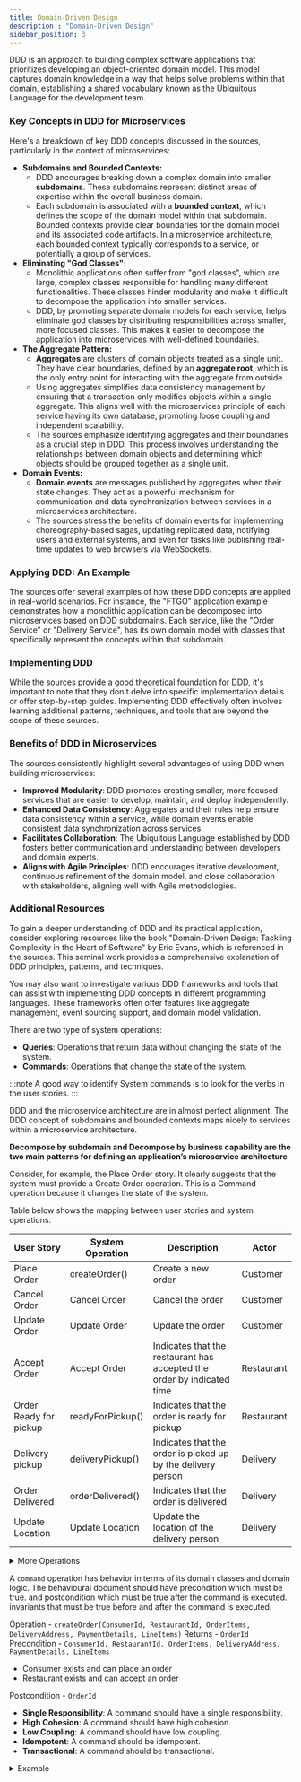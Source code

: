 ```yaml
---
title: Domain-Driven Design
description : "Domain-Driven Design"
sidebar_position: 3
---
```


DDD is an approach to building complex software applications that prioritizes developing an object-oriented domain model. This model captures domain knowledge in a way that helps solve problems within that domain, establishing a shared vocabulary known as the Ubiquitous Language for the development team. 

### Key Concepts in DDD for Microservices

Here's a breakdown of key DDD concepts discussed in the sources, particularly in the context of microservices:

*   **Subdomains and Bounded Contexts:**
    *   DDD encourages breaking down a complex domain into smaller **subdomains**. These subdomains represent distinct areas of expertise within the overall business domain. 
    *   Each subdomain is associated with a **bounded context**, which defines the scope of the domain model within that subdomain. Bounded contexts provide clear boundaries for the domain model and its associated code artifacts. In a microservice architecture, each bounded context typically corresponds to a service, or potentially a group of services.
*   **Eliminating "God Classes"**:
    *   Monolithic applications often suffer from "god classes", which are large, complex classes responsible for handling many different functionalities. These classes hinder modularity and make it difficult to decompose the application into smaller services.
    *   DDD, by promoting separate domain models for each service, helps eliminate god classes by distributing responsibilities across smaller, more focused classes. This makes it easier to decompose the application into microservices with well-defined boundaries.
*   **The Aggregate Pattern:**
    *   **Aggregates** are clusters of domain objects treated as a single unit. They have clear boundaries, defined by an **aggregate root**, which is the only entry point for interacting with the aggregate from outside.
    *   Using aggregates simplifies data consistency management by ensuring that a transaction only modifies objects within a single aggregate. This aligns well with the microservices principle of each service having its own database, promoting loose coupling and independent scalability.
    *   The sources emphasize identifying aggregates and their boundaries as a crucial step in DDD. This process involves understanding the relationships between domain objects and determining which objects should be grouped together as a single unit.
*   **Domain Events:**
    *   **Domain events** are messages published by aggregates when their state changes. They act as a powerful mechanism for communication and data synchronization between services in a microservices architecture.
    *   The sources stress the benefits of domain events for implementing choreography-based sagas, updating replicated data, notifying users and external systems, and even for tasks like publishing real-time updates to web browsers via WebSockets.

### Applying DDD: An Example

The sources offer several examples of how these DDD concepts are applied in real-world scenarios. For instance, the "FTGO" application example demonstrates how a monolithic application can be decomposed into microservices based on DDD subdomains. Each service, like the "Order Service" or "Delivery Service", has its own domain model with classes that specifically represent the concepts within that subdomain.

### Implementing DDD

While the sources provide a good theoretical foundation for DDD, it's important to note that they don't delve into specific implementation details or offer step-by-step guides. Implementing DDD effectively often involves learning additional patterns, techniques, and tools that are beyond the scope of these sources.

### Benefits of DDD in Microservices

The sources consistently highlight several advantages of using DDD when building microservices:

*   **Improved Modularity**: DDD promotes creating smaller, more focused services that are easier to develop, maintain, and deploy independently.
*   **Enhanced Data Consistency**: Aggregates and their rules help ensure data consistency within a service, while domain events enable consistent data synchronization across services.
*   **Facilitates Collaboration**: The Ubiquitous Language established by DDD fosters better communication and understanding between developers and domain experts.
*   **Aligns with Agile Principles**: DDD encourages iterative development, continuous refinement of the domain model, and close collaboration with stakeholders, aligning well with Agile methodologies.

### Additional Resources

To gain a deeper understanding of DDD and its practical application, consider exploring resources like the book "Domain-Driven Design: Tackling Complexity in the Heart of Software" by Eric Evans, which is referenced in the sources. This seminal work provides a comprehensive explanation of DDD principles, patterns, and techniques. 

You may also want to investigate various DDD frameworks and tools that can assist with implementing DDD concepts in different programming languages. These frameworks often offer features like aggregate management, event sourcing support, and domain model validation. 


There are two type of system operations:
- **Queries**: Operations that return data without changing the state of the system.
- **Commands**: Operations that change the state of the system.


:::note
A good way to identify System commands is to look for the verbs in the user stories.
:::

DDD and the microservice architecture are in almost perfect alignment. 
The DDD concept of subdomains and bounded contexts maps nicely to services within a microservice architecture.

**Decompose by subdomain and Decompose by business capability are the two 
main patterns for defining an application’s microservice architecture**

Consider, for example, the Place Order story. It clearly suggests that the system must provide a Create Order operation. 
This is a Command operation because it changes the state of the system.

Table below shows the mapping between user stories and system operations.

| User Story | System Operation | Description | Actor | 
|------------|------------------| ----------- | ----- |
| Place Order | createOrder() | Create a new order | Customer |
| Cancel Order | Cancel Order | Cancel the order | Customer |
| Update Order | Update Order | Update the order | Customer |
| Accept Order | Accept Order | Indicates that the restaurant has accepted the order by indicated time| Restaurant |
| Order Ready for pickup | readyForPickup()| Indicates that the order is ready for pickup | Restaurant |
| Delivery pickup | deliveryPickup() | Indicates that the order is picked up by the delivery person | Delivery |
| Order Delivered | orderDelivered() | Indicates that the order is delivered | Delivery |
| Update Location | Update Location | Update the location of the delivery person | Delivery |

<details>
<summary>More Operations</summary>

| Get Order | Get Order | Get the order details | Customer |
| Get Orders | Get Orders | Get all orders | Customer |
| Get Order Status | Get Order Status | Get the status of the order | Customer |
| Get Order History | Get Order History | Get the history of the order | Customer |
| Get Order Invoice | Get Order Invoice | Get the invoice of the order | Customer |
| Get Order Payment | Get Order Payment | Get the payment details of the order | Customer |
| Get Order Shipping | Get Order Shipping | Get the shipping details of the order | Customer |
| Get Order Tracking | Get Order Tracking | Get the tracking details of the order | Customer |
| Get Order Returns | Get Order Returns | Get the return details of the order | Customer |
| Get Order Refunds | Get Order Refunds | Get the refund details of the order | Customer |
| Get Order Cancellation | Get Order Cancellation | Get the cancellation details of the order | Customer |
| Get Order Exchange | Get Order Exchange | Get the exchange details of the order | Customer |
</details>


A `command` operation has behavior in terms of its domain classes and domain logic. 
The behavioural document should have precondition which must be true. 
and postcondition which must be true after the command is executed.
invariants that must be true before and after the command is executed.

Operation - `createOrder(ConsumerId, RestaurantId, OrderItems, DeliveryAddress, PaymentDetails, LineItems)`
Returns - `OrderId`
Precondition - `ConsumerId, RestaurantId, OrderItems, DeliveryAddress, PaymentDetails, LineItems`
- Consumer exists and can place an order
- Restaurant exists and can accept an order

Postcondition - `OrderId`


- **Single Responsibility**: A command should have a single responsibility.
- **High Cohesion**: A command should have high cohesion.
- **Low Coupling**: A command should have low coupling.
- **Idempotent**: A command should be idempotent.
- **Transactional**: A command should be transactional.


<details>
<summary>Example</summary>
A good way to identify System commands is to look for the verbs in the user stories.
</details>
